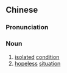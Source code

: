 {{also|绝境}}
==Chinese==
{{zh-forms|s=绝境}}

===Pronunciation===
{{zh-pron
|m=juéjìng
|c=zyut6 ging2
|mn=choa̍t-kéng
|cat=n
}}

===Noun===
{{zh-noun}}

# [[isolated]] [[condition]]
# [[hopeless]] [[situation]]
#: {{zh-x|瀕臨 絕境|to be on the verge of '''hopelessness'''}}